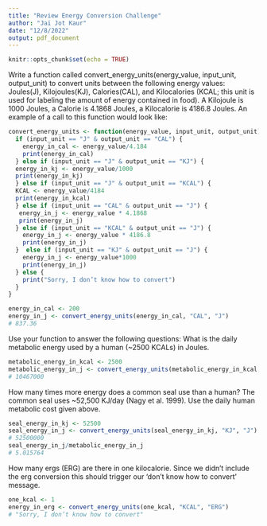 ```yaml
---
title: "Review Energy Conversion Challenge"
author: "Jai Jot Kaur"
date: "12/8/2022"
output: pdf_document
---
```


```r
knitr::opts_chunk$set(echo = TRUE)
```

Write a function called convert_energy_units(energy_value, input_unit, output_unit) to convert units between the following energy values:
Joules(J),
Kilojoules(KJ),
Calories(CAL),
and Kilocalories (KCAL; this unit is used for labeling the amount of energy contained in food). A Kilojoule is 1000 Joules, a Calorie is 4.1868 Joules, a Kilocalorie is 4186.8 Joules. An example of a call to this function would look like:

```r
convert_energy_units <- function(energy_value, input_unit, output_unit) {
  if (input_unit == "J" & output_unit == "CAL") {
    energy_in_cal <- energy_value/4.184
    print(energy_in_cal)
  } else if (input_unit == "J" & output_unit == "KJ") {
  energy_in_kj <- energy_value/1000
  print(energy_in_kj)
  } else if (input_unit == "J" & output_unit == "KCAL") {
  KCAL <- energy_value/4184
  print(energy_in_kcal)
  } else if (input_unit == "CAL" & output_unit == "J") {
   energy_in_j <- energy_value * 4.1868  
   print(energy_in_j)
  } else if (input_unit == "KCAL" & output_unit == "J") {
    energy_in_j <- energy_value * 4186.8
    print(energy_in_j)
  }  else if (input_unit == "KJ" & output_unit == "J") { 
    energy_in_j <- energy_value*1000
    print(energy_in_j)
  } else {
    print("Sorry, I don’t know how to convert")
  }
}

energy_in_cal <- 200
energy_in_j <- convert_energy_units(energy_in_cal, "CAL", "J")
# 837.36
```

Use your function to answer the following questions:
What is the daily metabolic energy used by a human (~2500 KCALs) in Joules.
```r
metabolic_energy_in_kcal <- 2500
metabolic_energy_in_j <- convert_energy_units(metabolic_energy_in_kcal, "KCAL", "J")
# 10467000
```

How many times more energy does a common seal use than a human? The common seal uses ~52,500 KJ/day (Nagy et al. 1999). Use the daily human metabolic cost given above.
```r
seal_energy_in_kj <- 52500
seal_energy_in_j <- convert_energy_units(seal_energy_in_kj, "KJ", "J")
# 52500000
seal_energy_in_j/metabolic_energy_in_j
# 5.015764
```

How many ergs (ERG) are there in one kilocalorie. Since we didn’t include the erg conversion this should trigger our ‘don’t know how to convert’ message.
```r
one_kcal <- 1
energy_in_erg <- convert_energy_units(one_kcal, "KCAL", "ERG")
# "Sorry, I don’t know how to convert"
```

